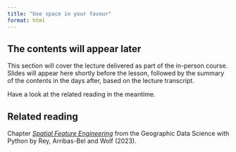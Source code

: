 ```yaml
---
title: "Use space in your favour"
format: html
---
```

<!--
- Feature engineering intro
- Non-spatial feature eng
- Map matching
- Map synthesis -->

::: {.callout-note appearance="simple"}

## The contents will appear later

This section will cover the lecture delivered as part of the in-person course. Slides will appear here shortly before the lesson, followed by the summary of the contents in the days after, based on the lecture transcript.

Have a look at the related reading in the meantime.

:::

::: {.callout-tip}
## Related reading

Chapter [_Spatial Feature Engineering_](https://geographicdata.science/book/notebooks/12_feature_engineering.html) from the Geographic Data Science with Python by Rey, Arribas-Bel and Wolf (2023).
:::